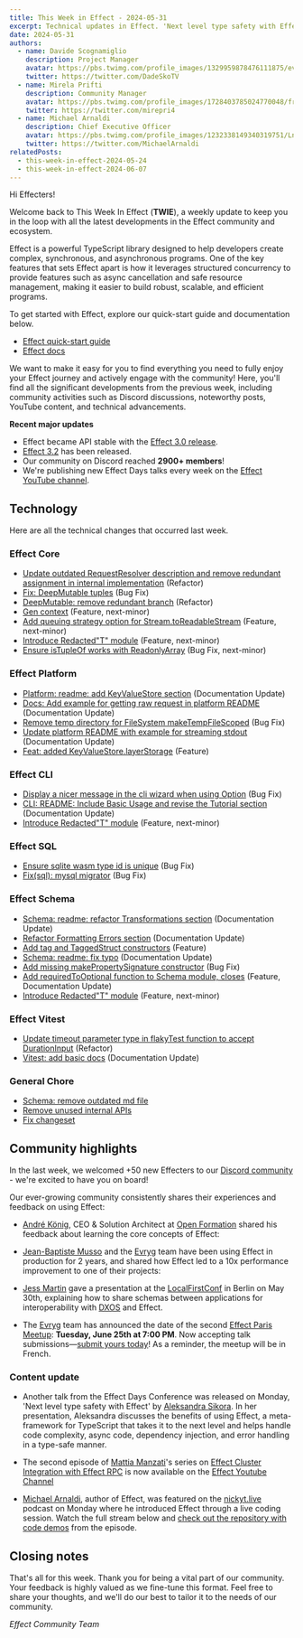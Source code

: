 ```yaml
---
title: This Week in Effect - 2024-05-31
excerpt: Technical updates in Effect. 'Next level type safety with Effect' by Aleksandra Sikora. 'Effect Cluster Integration with Effect RPC' Ep.2 by Mattia Manzati.
date: 2024-05-31
authors:
  - name: Davide Scognamiglio
    description: Project Manager
    avatar: https://pbs.twimg.com/profile_images/1329959878476111875/evHG8VX6_400x400.jpg
    twitter: https://twitter.com/DadeSkoTV
  - name: Mirela Prifti
    description: Community Manager
    avatar: https://pbs.twimg.com/profile_images/1728403785024770048/frKphayT_400x400.jpg
    twitter: https://twitter.com/mirepri4
  - name: Michael Arnaldi
    description: Chief Executive Officer
    avatar: https://pbs.twimg.com/profile_images/1232338149340319751/Ln9nNWyk_400x400.jpg
    twitter: https://twitter.com/MichaelArnaldi
relatedPosts:
  - this-week-in-effect-2024-05-24
  - this-week-in-effect-2024-06-07
---
```


Hi Effecters! 

Welcome back to This Week In Effect (**TWIE**), a weekly update to keep you in the loop with all the latest developments in the Effect community and ecosystem.

Effect is a powerful TypeScript library designed to help developers create complex, synchronous, and asynchronous programs. One of the key features that sets Effect apart is how it leverages structured concurrency to provide features such as async cancellation and safe resource management, making it easier to build robust, scalable, and efficient programs.

To get started with Effect, explore our quick-start guide and documentation below.

- [Effect quick-start guide](/docs/quickstart)
- [Effect docs](/docs/introduction)

We want to make it easy for you to find everything you need to fully enjoy your Effect journey and actively engage with the community! Here, you'll find all the significant developments from the previous week, including community activities such as Discord discussions, noteworthy posts, YouTube content, and technical advancements.

**Recent major updates**

- Effect became API stable with the [Effect 3.0 release](https://effect.website/blog/effect-3.0).
- [Effect 3.2](https://effect.website/blog/effect-3.2) has been released.
- Our community on Discord reached **2900+ members**!
- We're publishing new Effect Days talks every week on the [Effect YouTube channel](https://www.youtube.com/@effect-ts).


## Technology

Here are all the technical changes that occurred last week.

### Effect Core
+ [Update outdated RequestResolver description and remove redundant assignment in internal implementation](https://github.com/Effect-TS/effect/pull/2862) (Refactor)
+ [Fix: DeepMutable tuples](https://github.com/Effect-TS/effect/pull/2879) (Bug Fix)
+ [DeepMutable: remove redundant branch](https://github.com/Effect-TS/effect/pull/2885) (Refactor)
+ [Gen context](https://github.com/Effect-TS/effect/pull/2857) (Feature, next-minor)
+ [Add queuing strategy option for Stream.toReadableStream](https://github.com/Effect-TS/effect/pull/2864) (Feature, next-minor)
+ [Introduce Redacted"T" module](https://github.com/Effect-TS/effect/pull/2856) (Feature, next-minor)
+ [Ensure isTupleOf works with ReadonlyArray](https://github.com/Effect-TS/effect/pull/2883) (Bug Fix, next-minor)


### Effect Platform
+ [Platform: readme: add KeyValueStore section](https://github.com/Effect-TS/effect/pull/2845) (Documentation Update)
+ [Docs: Add example for getting raw request in platform README](https://github.com/Effect-TS/effect/pull/2850) (Documentation Update)
+ [Remove temp directory for FileSystem makeTempFileScoped](https://github.com/Effect-TS/effect/pull/2859) (Bug Fix)
+ [Update platform README with example for streaming stdout](https://github.com/Effect-TS/effect/pull/2870) (Documentation Update)
+ [Feat: added KeyValueStore.layerStorage](https://github.com/Effect-TS/effect/pull/2737) (Feature)

### Effect CLI
+ [Display a nicer message in the cli wizard when using Option](https://github.com/Effect-TS/effect/pull/2847) (Bug Fix)
+ [CLI: README: Include Basic Usage and revise the Tutorial section](https://github.com/Effect-TS/effect/pull/2844) (Documentation Update)
+ [Introduce Redacted"T" module](https://github.com/Effect-TS/effect/pull/2856) (Feature, next-minor)

### Effect SQL
+ [Ensure sqlite wasm type id is unique](https://github.com/Effect-TS/effect/pull/2858) (Bug Fix)
+ [Fix(sql): mysql migrator](https://github.com/Effect-TS/effect/pull/2867) (Bug Fix)


### Effect Schema
+ [Schema: readme: refactor Transformations section](https://github.com/Effect-TS/effect/pull/2852) (Documentation Update)
+ [Refactor Formatting Errors section](https://github.com/Effect-TS/effect/pull/2861) (Documentation Update)
+ [Add tag and TaggedStruct constructors](https://github.com/Effect-TS/effect/pull/2851) (Feature)
+ [Schema: readme: fix typo](https://github.com/Effect-TS/effect/pull/2863) (Documentation Update)
+ [Add missing makePropertySignature constructor](https://github.com/Effect-TS/effect/pull/2880) (Bug Fix)
+ [Add requiredToOptional function to Schema module, closes](https://github.com/Effect-TS/effect/pull/2882) (Feature, Documentation Update)
+ [Introduce Redacted"T" module](https://github.com/Effect-TS/effect/pull/2856) (Feature, next-minor)

### Effect Vitest
+ [Update timeout parameter type in flakyTest function to accept DurationInput](https://github.com/Effect-TS/effect/pull/2869) (Refactor)
+ [Vitest: add basic docs](https://github.com/Effect-TS/effect/pull/2868) (Documentation Update)

### General Chore
+ [Schema: remove outdated md file](https://github.com/Effect-TS/effect/pull/2849)
+ [Remove unused internal APIs](https://github.com/Effect-TS/effect/pull/2866)
+ [Fix changeset](https://github.com/Effect-TS/effect/pull/2891)

## Community highlights

In the last week, we welcomed +50 new Effecters to our [Discord community](https://discord.gg/effect-ts) - we're excited to have you on board!

Our ever-growing community consistently shares their experiences and feedback on using Effect:

+ [André König](https://x.com/ItsAndreKoenig), CEO & Solution Architect at [Open Formation](https://openformation.io) shared his feedback about learning the core concepts of Effect: 
<Tweet id="1794809898250666251" />

+ [Jean-Baptiste Musso](https://x.com/jbmusso) and the [Evryg](https://www.evryg.com) team have been using Effect in production for 2 years, and shared how Effect led to a 10x performance improvement to one of their projects:
<Tweet id="1795209873061216660" />

+ [Jess Martin](https://x.com/jessmartin) gave a presentation at the [LocalFirstConf](https://www.localfirstconf.com/) in Berlin on May 30th, explaining how to share schemas between applications for interoperability with [DXOS](https://dxos.org/) and Effect.
<Tweet id="1796128076100673898" />

+ The [Evryg](https://www.evryg.com) team has announced the date of the second [Effect Paris Meetup](https://www.meetup.com/effect-paris/#): **Tuesday, June 25th at 7:00 PM**. Now accepting talk submissions—[submit yours today](https://github.com/evryg-org/effect-paris/issues/new?template=talk.yml)! As a reminder, the meetup will be in French.
<Tweet id="1793661086291710258" />

### Content update

+ Another talk from the Effect Days Conference was released on Monday, 'Next level type safety with Effect' by [Aleksandra Sikora](https://x.com/aleksandrasays). In her presentation, Aleksandra discusses the benefits of using Effect, a meta-framework for TypeScript that takes it to the next level and helps handle code complexity, async code, dependency injection, and error handling in a type-safe manner.
<YouTube url="https://www.youtube.com/embed/Wtc7T-9YxYg?si=C7ypYEPVpg4PKV3U" />

+ The second episode of [Mattia Manzati](https://twitter.com/MattiaManzati)'s series on [Effect Cluster Integration with Effect RPC](https://www.youtube.com/watch?v=8WanmCpq_Mw&t=3s) is now available on the [Effect Youtube Channel](https://www.youtube.com/@effect-ts)
<YouTube url="https://www.youtube.com/embed/_C5ZUjbtLi0?si=C3mVoVLVFjSSR9_B" />

+ [Michael Arnaldi](https://x.com/MichaelArnaldi), author of Effect, was featured on the [nickyt.live](https://nickyt.live/) podcast on Monday where he introduced Effect through a live coding session. Watch the full stream below and [check out the repository with code demos](https://github.com/nickytonline/stream-for-effect) from the episode.
<YouTube url="https://www.youtube.com/embed/tDBSYKk9Hqs?si=wsCtMDMlHZnm4Qt8" />

## Closing notes

That's all for this week. Thank you for being a vital part of our community. Your feedback is highly valued as we fine-tune this format. Feel free to share your thoughts, and we'll do our best to tailor it to the needs of our community.

_Effect Community Team_
